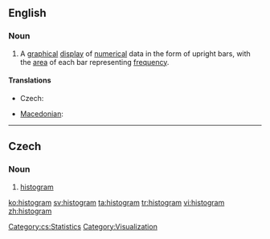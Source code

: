 ==English==
{{wikipedia}}
===Noun===
{{en-noun}}

# {{statistics}} A [[graphical]] [[display]] of [[numerical]] data in the form of upright bars, with the [[area]] of each bar representing [[frequency]].

====Translations====
{{trans-top|graphical display}}
* Czech: {{t-|cs|histogram|m}}
{{trans-mid}}
* [[Macedonian]]: {{t|mk|хистограм|m|tr=hístogram|sc=Cyrl|xs=Macedonian}}
{{trans-bottom}}

----

==Czech==

===Noun===
{{cs-noun|g=m}}

# [[#English|histogram]]

[[Category:cs:Statistics]]
[[Category:Visualization]]

[[ko:histogram]]
[[sv:histogram]]
[[ta:histogram]]
[[tr:histogram]]
[[vi:histogram]]
[[zh:histogram]]